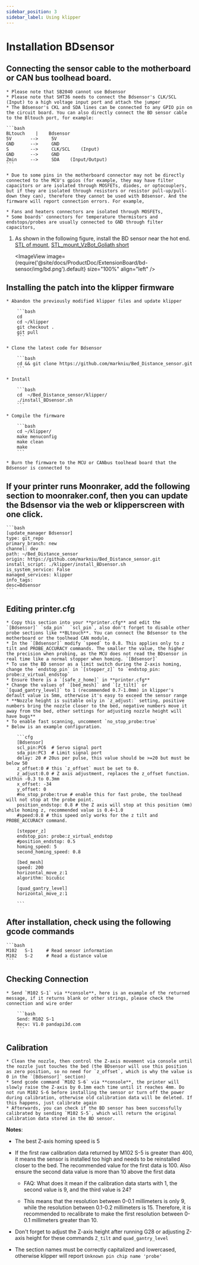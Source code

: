 ```yaml
---
sidebar_position: 3
sidebar_label: Using klipper
---
```





# Installation **BDsensor**

## Connecting the sensor cable to the motherboard or CAN bus toolhead board.

    * Please note that SB2040 cannot use Bdsensor
    * Please note that SHT36 needs to connect the Bdsensor's CLK/SCL (Input) to a high voltage input port and attach the jumper
    * The Bdsensor's CKL and SDA lines can be connected to any GPIO pin on the circuit board. You can also directly connect the BD sensor cable to the Bltouch port, for example:

    ```bash
    BLtouch    |    Bdsensor
    5V       -->     5V
    GND      -->     GND
    S        -->     CLK/SCL    (Input)
    GND      -->     GND
    Zmin     -->     SDA    (Input/Output) 
    ```

    * Due to some pins in the motherboard connector may not be directly connected to the MCU's gpios (for example, they may have filter capacitors or are isolated through MOSFETs, diodes, or optocouplers, but if they are isolated through resistors or resistor pull-up/pull-down they can), therefore they cannot be used with Bdsensor. And the firmware will report connection errors. For example,

    * Fans and heaters connectors are isolated through MOSFETs,
    * Some boards' connectors for temperature thermistors and endstops/probes are usually connected to GND through filter capacitors,

1. As shown in the following figure, install the BD sensor near the hot end. [STL of mount](https://www.thingiverse.com/thing:6098131),  [STL_mount_VzBot_Goliath short](https://discord.com/channels/829828765512106054/1163237892957671424)

    <ImageView image={require('@site/docs/ProductDoc/ExtensionBoard/bd-sensor/img/bd.png').default} size="100%" align="left" />


## Installing the patch into the klipper firmware

    * Abandon the previously modified klipper files and update klipper

        ```bash
        cd
        cd ~/klipper
        git checkout .
        git pull
        ```

    * Clone the latest code for Bdsensor

        ```bash
        cd && git clone https://github.com/markniu/Bed_Distance_sensor.git
        ```

    * Install

        ```bash
        cd  ~/Bed_Distance_sensor/klipper/
        ./install_BDsensor.sh
        ```

    * Compile the firmware

        ```bash
        cd ~/klipper/
        make menuconfig
        make clean
        make
        ```

    * Burn the firmware to the MCU or CANbus toolhead board that the Bdsensor is connected to

## If your printer runs Moonraker, add the following section to moonraker.conf, then you can update the Bdsensor via the web or klipperscreen with one click.

    ```bash
    [update_manager Bdsensor]
    type: git_repo
    primary_branch: new
    channel: dev
    path: ~/Bed_Distance_sensor
    origin: https://github.com/markniu/Bed_Distance_sensor.git
    install_script: ./klipper/install_BDsensor.sh
    is_system_service: False
    managed_services: klipper
    info_tags:
    desc=Bdsensor
    ```

## Editing printer.cfg

    * Copy this section into your **printer.cfg** and edit the `[Bdsensor]` `sda_pin`  `scl_pin`, also don't forget to disable other probe sections like **BLtouch**. You can connect the Bdsensor to the motherboard or the toolhead CAN module, 
    * In the `[Bdsensor]` modify `speed` to 0.8. This applies only to z tilt and PROBE_ACCURACY commands. The smaller the value, the higher the precision when probing, as the MCU does not read the BDsensor in real time like a normal stopper when homing. `[Bdsensor]`
    * To use the BD sensor as a limit switch during the Z-axis homing, change the `endstop_pin` in `[stepper_z]` to `endstop_pin: probe:z_virtual_endstop`
    * Ensure there is a `[safe_z_home]` in **printer.cfg** 
    * Change the values of `[bed_mesh]` and `[z_tilt]` or `[quad_gantry_level]` to 1 (recommended 0.7-1.0mm) in klipper's default value is 5mm, otherwise it's easy to exceed the sensor range
    * **Nozzle height is suitable only in `z_adjust:` setting, positive numbers bring the nozzle closer to the bed, negative numbers move it away from the bed, other settings for adjusting nozzle height will have bugs**
    * To enable fast scanning, uncomment `no_stop_probe:true`
    * Below is an example configuration.

        ```cfg
        [Bdsensor] 
        scl_pin:PC6  # Servo signal port
        sda_pin:PC3  # Limit signal port
        delay: 20 # 20us per pulse, this value should be >=20 but must be below 50
        z_offset:0 # this `z_offset` must be set to 0. 
        z_adjust:0.0 # Z axis adjustment, replaces the z_offset function. within -0.3 to 0.3mm
        x_offset: -34
        y_offset: 0
        #no_stop_probe:true # enable this for fast probe, the toolhead will not stop at the probe point.
        position_endstop: 0.8 # the Z axis will stop at this position (mm) while homing z, recommended value is 0.4~1.0
        #speed:0.8 # this speed only works for the z tilt and PROBE_ACCURACY command.

        [stepper_z]
        endstop_pin: probe:z_virtual_endstop 
        #position_endstop: 0.5
        homing_speed: 5
        second_homing_speed: 0.8

        [bed_mesh]
        speed: 200
        horizontal_move_z:1
        algorithm: bicubic

        [quad_gantry_level]
        horizontal_move_z:1

        ```

## After installation, check using the following gcode commands

    ```bash
    M102   S-1     # Read sensor information
    M102   S-2     # Read a distance value
    ```

## Checking Connection

    * Send `M102 S-1` via **console**, here is an example of the returned message, if it returns blank or other strings, please check the connection and wire order

        ```bash
        Send: M102 S-1
        Recv: V1.0 pandapi3d.com
        ```

## Calibration

    * Clean the nozzle, then control the Z-axis movement via console until the nozzle just touches the bed (the BDsensor will use this position as zero position, so no need for `z_offset`, which is why the value is 0 in the `[Bdsensor]` section)
    * Send gcode command `M102 S-6` via **console**, the printer will slowly raise the Z-axis by 0.1mm each time until it reaches 4mm. Do not run M102 S-6 before installing the sensor or turn off the power during calibration, otherwise old calibration data will be deleted. If this happens, just calibrate again
    * Afterwards, you can check if the BD sensor has been successfully calibrated by sending `M102 S-5`, which will return the original calibration data stored in the BD sensor.

**Notes**:

* The best Z-axis homing speed is 5

* If the first raw calibration data returned by M102 S-5 is greater than 400, it means the sensor is installed too high and needs to be reinstalled closer to the bed. The recommended value for the first data is 100. Also ensure the second data value is more than 10 above the first data

  * FAQ: What does it mean if the calibration data starts with 1, the second value is 9, and the third value is 24?

  * This means that the resolution between 0-0.1 millimeters is only 9, while the resolution between 0.1-0.2 millimeters is 15. Therefore, it is recommended to recalibrate to make the first resolution between 0-0.1 millimeters greater than 10.

* Don't forget to adjust the Z-axis height after running G28 or adjusting Z-axis height for these commands `Z_tilt` and `quad_gantry_level`

* The section names must be correctly capitalized and lowercased, otherwise klipper will report `Unknown pin chip name 'probe'`